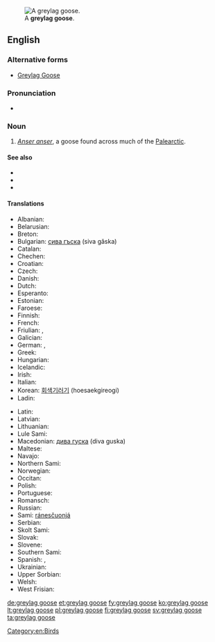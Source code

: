 [[Image:Greylag Goose in St James's Park, London - May 2006.jpg|thumb|A '''greylag goose'''.]]
==English==

===Alternative forms===
* [[Greylag Goose]]

===Pronunciation===
* {{IPA|/ˈɡɻeɪlæɡˈɡus/}}

===Noun===
{{en-noun|head=[[greylag]] [[goose]]|graylag geese}}

# ''[[Anser anser]]'', a goose found across much of the [[Palearctic]].

====See also====
* {{pedialite|Greylag Goose}}
* {{specieslite|Anser anser}}
* {{commonslite|Anser anser}}

====Translations====
{{trans-top|''Anser anser''}}
* Albanian: {{t|sq|pata e egër}}
* Belarusian: {{t|be|шэры  гусь|m}}
* Breton: {{t|br|gwaz louet}}
* Bulgarian: [[сива гъска]] (siva găska) {{g|f}}
* Catalan: {{t|ca|ánsar común}}
* Chechen: {{t|ce|мокха акха гIаз}}
* Croatian: {{t|sh|divlja guska}}
* Czech: {{t|cs|husa velká}}
* Danish: {{t|da|grågås}}
* Dutch: {{t+|nl|grauwe gans}}
* Esperanto: {{t|eo|griza ansero}}
* Estonian: {{t|et|hallhani roohani}}
* Faroese: {{t|fo|grágás}}
* Finnish: {{t+|fi|merihanhi}}
* French: {{t+|fr|oie cendrée|f}}
* Friulian: {{t|fur|ocje salvadie}}, {{t|fur|ocje di prât}}
* Galician: {{t|gl|ganso bravo}}
* German: {{t+|de|Graugans|f}}, {{t|de|Wildgans|f}}
* Greek: {{t+|el|χήνα}}
* Hungarian: {{t|hu|nyári lúd}}
* Icelandic: {{t+|is|grágæs}}
* Irish: {{t|ga|gé ghlas}}
* Italian: {{t|it|oca selvatica|f}}
* Korean: [[회색기러기]] (hoesaekgireogi)
* Ladin: {{t|lld|aucia salvaria}}
{{trans-mid}}
* Latin: {{t|la|Anser anser}}
* Latvian: {{t|lv|meža zoss}}
* Lithuanian: {{t+|lt|pilkoji žąsis}}
* Lule Sami: {{t|smj|gássa}}
* Macedonian: [[дива гуска]] (diva guska)
* Maltese: {{t|mt|wiżża griża|f}}
* Navajo: {{t|nv|tó wónaanídę́ę́ʼ naalʼeełítsoh łibáhígíí}}
* Northern Sami: {{t|se|ránesčuonjá}}
* Norwegian: {{t|no|grågås}}
* Occitan: {{t|oc|oca vulgar}}
* Polish: {{t|pl|gęgawa|f}}
* Portuguese: {{t|pt|ganso-bravo|m}}
* Romansch: {{t|rm|auca grischa}}
* Russian: {{t|ru|серый гусь|tr=seryj gus’|m}}
* Sami: [[ránesčuonjá]]
* Serbian: {{t|sh|дивља гуска|f}}
* Skolt Sami: {{t|sms|miârrčuânj}}
* Slovak: {{t|sk|hus divá}}
* Slovene: {{t|sl|siva gos}}
* Southern Sami: {{t|sma|gaase}}
* Spanish: {{t|es|ganso bravo|m}}, {{t+|es|ánsar|m}}
* Ukrainian: {{t|uk|гуска сіра}}
* Upper Sorbian: {{t|hsb|šěra husyca}}
* Welsh: {{t|cy|gwÿdd wyllt}}
* West Frisian: {{t|fy|skiere goes}}
{{trans-bottom}}

[[Category:en:Birds]]

[[de:greylag goose]]
[[et:greylag goose]]
[[fy:greylag goose]]
[[ko:greylag goose]]
[[lt:greylag goose]]
[[pl:greylag goose]]
[[fi:greylag goose]]
[[sv:greylag goose]]
[[ta:greylag goose]]